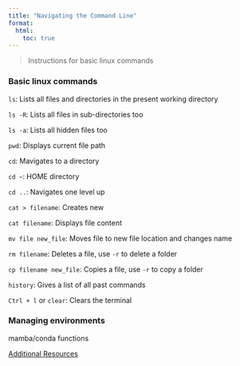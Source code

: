 ```yaml
---
title: "Navigating the Command Line"
format:
  html:
    toc: true
---
```


> Instructions for basic linux commands

### Basic linux commands 

`ls`: Lists all files and directories in the present working directory

`ls -R`: Lists all files in sub-directories too

`ls -a`: Lists all hidden files too

`pwd`: Displays current file path

`cd`: Mavigates to a directory

`cd ~`: HOME directory

`cd ..`: Navigates one level up

`cat > filename`: Creates new 

`cat filename`: Displays file content

`mv file new_file`: Moves file to new file location and changes name

`rm filename`: Deletes a file, use `-r` to delete a folder

`cp filename new_file`: Copies a file, use `-r` to copy a folder

`history`: Gives a list of all past commands

`Ctrl + l` or `clear`: Clears the terminal

### Managing environments

mamba/conda functions

[Additional Resources](https://missing.csail.mit.edu/2020/course-shell/){target="_blank"}